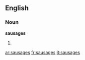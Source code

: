 ==English==

===Noun===
'''sausages'''

# {{plural of|[[sausage]]}}

[[ar:sausages]]
[[fr:sausages]]
[[it:sausages]]